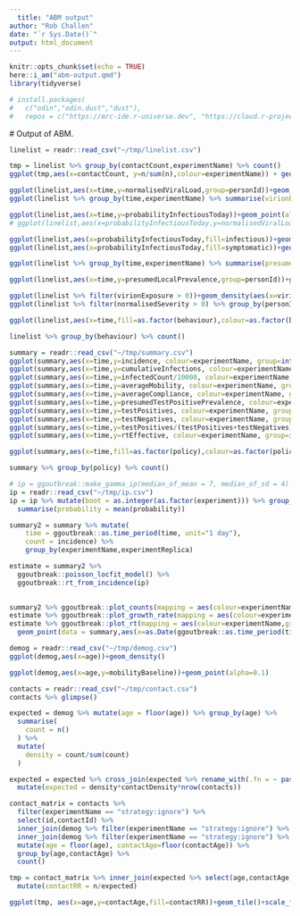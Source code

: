```yaml
---
  title: "ABM output"
author: "Rob Challen"
date: "`r Sys.Date()`"
output: html_document
---
```




```r
knitr::opts_chunk$set(echo = TRUE)
here::i_am("abm-output.qmd")
library(tidyverse)

# install.packages(
#   c("odin","odin.dust","dust"),
#   repos = c("https://mrc-ide.r-universe.dev", "https://cloud.r-project.org"))

``` 
  
  # Output of ABM.


```r
linelist = readr::read_csv("~/tmp/linelist.csv")

tmp = linelist %>% group_by(contactCount,experimentName) %>% count()
ggplot(tmp,aes(x=contactCount, y=n/sum(n),colour=experimentName)) + geom_line() + scale_x_continuous(trans="log1p")

```


```r
ggplot(linelist,aes(x=time,y=normalisedViralLoad,group=personId))+geom_line(alpha=0.01)+facet_wrap(~experimentName)
ggplot(linelist %>% group_by(time,experimentName) %>% summarise(virionExposure=mean(virionExposure)),aes(x=time,y=virionExposure,colour = experimentName))+geom_line()

ggplot(linelist,aes(x=time,y=probabilityInfectiousToday))+geom_point(alpha=0.1)+facet_wrap(~experimentName)
# ggplot(linelist,aes(x=probabilityInfectiousToday,y=normalisedViralLoad))+geom_point(alpha=0.1)

ggplot(linelist,aes(x=probabilityInfectiousToday,fill=infectious))+geom_density(alpha=0.4)+facet_wrap(~experimentName,scales = "free_y")
ggplot(linelist,aes(x=probabilityInfectiousToday,fill=symptomatic))+geom_density(alpha=0.4)+facet_wrap(~experimentName,scales = "free_y")

ggplot(linelist %>% group_by(time,experimentName) %>% summarise(presumedLocalPrevalence=mean(presumedLocalPrevalence)),aes(x=time,y=presumedLocalPrevalence,colour = experimentName))+geom_line()

ggplot(linelist,aes(x=time,y=presumedLocalPrevalence,group=personId))+geom_line(alpha=0.01)+facet_wrap(~experimentName)

ggplot(linelist %>% filter(virionExposure > 0))+geom_density(aes(x=virionExposure, colour=experimentName))
ggplot(linelist %>% filter(normalisedSeverity > 0) %>% group_by(personId,experimentName) %>% summarise(normalisedSeverity = max(normalisedSeverity)))+geom_density(aes(x=normalisedSeverity, colour=experimentName))

ggplot(linelist,aes(x=time,fill=as.factor(behaviour),colour=as.factor(behaviour)))+geom_bar()+facet_wrap(~experimentName,scales = "free_y")

linelist %>% group_by(behaviour) %>% count()
```


```r
summary = readr::read_csv("~/tmp/summary.csv")
ggplot(summary,aes(x=time,y=incidence, colour=experimentName, group=interaction(experimentName,experimentReplica)))+geom_line()
ggplot(summary,aes(x=time,y=cumulativeInfections, colour=experimentName, group=interaction(experimentName,experimentReplica)))+geom_line()
ggplot(summary,aes(x=time,y=infectedCount/10000, colour=experimentName, group=interaction(experimentName,experimentReplica)))+geom_line()+ylab("actual prevalence")
ggplot(summary,aes(x=time,y=averageMobility, colour=experimentName, group=interaction(experimentName,experimentReplica)))+geom_line()
ggplot(summary,aes(x=time,y=averageCompliance, colour=experimentName, group=interaction(experimentName,experimentReplica)))+geom_line()
ggplot(summary,aes(x=time,y=presumedTestPositivePrevalence, colour=experimentName, group=interaction(experimentName,experimentReplica)))+geom_line()
ggplot(summary,aes(x=time,y=testPositives, colour=experimentName, group=interaction(experimentName,experimentReplica)))+geom_line()
ggplot(summary,aes(x=time,y=testNegatives, colour=experimentName, group=interaction(experimentName,experimentReplica)))+geom_line()
ggplot(summary,aes(x=time,y=testPositives/(testPositives+testNegatives), colour=experimentName, group=interaction(experimentName,experimentReplica)))+geom_line()
ggplot(summary,aes(x=time,y=rtEffective, colour=experimentName, group=interaction(experimentName,experimentReplica)))+geom_line()+coord_cartesian(ylim=c(0,5))

ggplot(summary,aes(x=time,fill=as.factor(policy),colour=as.factor(policy),y=1))+geom_bar(stat="identity")

summary %>% group_by(policy) %>% count()
```



```r

# ip = ggoutbreak::make_gamma_ip(median_of_mean = 7, median_of_sd = 4)
ip = readr::read_csv("~/tmp/ip.csv")
ip = ip %>% mutate(boot = as.integer(as.factor(experiment))) %>% group_by(boot,tau) %>%
  summarise(probability = mean(probability))

summary2 = summary %>% mutate(
    time = ggoutbreak::as.time_period(time, unit="1 day"),
    count = incidence) %>%
    group_by(experimentName,experimentReplica)

estimate = summary2 %>%
  ggoutbreak::poisson_locfit_model() %>%
  ggoutbreak::rt_from_incidence(ip)
  

summary2 %>% ggoutbreak::plot_counts(mapping = aes(colour=experimentName, group=interaction(experimentName,experimentReplica)))
estimate %>% ggoutbreak::plot_growth_rate(mapping = aes(colour=experimentName,group=interaction(experimentName,experimentReplica)))
estimate %>% ggoutbreak::plot_rt(mapping = aes(colour=experimentName,group=interaction(experimentName,experimentReplica))) +
  geom_point(data = summary,aes(x=as.Date(ggoutbreak::as.time_period(time, unit="1 day")),y=rtEffective, colour=experimentName))

```


```r
demog = readr::read_csv("~/tmp/demog.csv")
ggplot(demog,aes(x=age))+geom_density()

ggplot(demog,aes(x=age,y=mobilityBaseline))+geom_point(alpha=0.1)
```

```r
contacts = readr::read_csv("~/tmp/contact.csv")
contacts %>% glimpse()

expected = demog %>% mutate(age = floor(age)) %>% group_by(age) %>%
  summarise(
    count = n()
  ) %>% 
  mutate(
    density = count/sum(count)
  )

expected = expected %>% cross_join(expected %>% rename_with(.fn = ~ paste0("contact",stringr::str_to_title(.x)))) %>%
  mutate(expected = density*contactDensity*nrow(contacts))

contact_matrix = contacts %>% 
  filter(experimentName == "strategy:ignore") %>%
  select(id,contactId) %>% 
  inner_join(demog %>% filter(experimentName == "strategy:ignore") %>% select(age,id), by="id") %>%
  inner_join(demog %>% filter(experimentName == "strategy:ignore") %>% select(contactAge = age,contactId=id), by="contactId") %>%
  mutate(age = floor(age), contactAge=floor(contactAge)) %>%
  group_by(age,contactAge) %>%
  count()

tmp = contact_matrix %>% inner_join(expected %>% select(age,contactAge,expected), by = join_by(age, contactAge)) %>%
  mutate(contactRR = n/expected)

ggplot(tmp, aes(x=age,y=contactAge,fill=contactRR))+geom_tile()+scale_fill_viridis_c(limits=c(0.5, 2), oob=scales::squish)

```